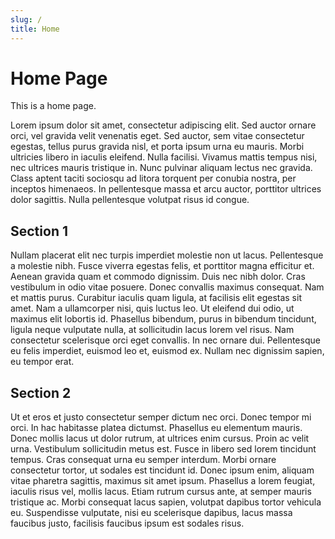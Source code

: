 ```yaml
---
slug: /
title: Home
---
```

# Home Page
This is a home page.

Lorem ipsum dolor sit amet, consectetur adipiscing elit. Sed auctor ornare orci, vel gravida velit venenatis eget. Sed auctor, sem vitae consectetur egestas, tellus purus gravida nisl, et porta ipsum urna eu mauris. Morbi ultricies libero in iaculis eleifend. Nulla facilisi. Vivamus mattis tempus nisi, nec ultrices mauris tristique in. Nunc pulvinar aliquam lectus nec gravida. Class aptent taciti sociosqu ad litora torquent per conubia nostra, per inceptos himenaeos. In pellentesque massa et arcu auctor, porttitor ultrices dolor sagittis. Nulla pellentesque volutpat risus id congue.

## Section 1
Nullam placerat elit nec turpis imperdiet molestie non ut lacus. Pellentesque a molestie nibh. Fusce viverra egestas felis, et porttitor magna efficitur et. Aenean gravida quam et commodo dignissim. Duis nec nibh dolor. Cras vestibulum in odio vitae posuere. Donec convallis maximus consequat. Nam et mattis purus. Curabitur iaculis quam ligula, at facilisis elit egestas sit amet. Nam a ullamcorper nisi, quis luctus leo. Ut eleifend dui odio, ut maximus elit lobortis id. Phasellus bibendum, purus in bibendum tincidunt, ligula neque vulputate nulla, at sollicitudin lacus lorem vel risus. Nam consectetur scelerisque orci eget convallis. In nec ornare dui. Pellentesque eu felis imperdiet, euismod leo et, euismod ex. Nullam nec dignissim sapien, eu tempor erat.

## Section 2
Ut et eros et justo consectetur semper dictum nec orci. Donec tempor mi orci. In hac habitasse platea dictumst. Phasellus eu elementum mauris. Donec mollis lacus ut dolor rutrum, at ultrices enim cursus. Proin ac velit urna. Vestibulum sollicitudin metus est. Fusce in libero sed lorem tincidunt tempus. Cras consequat urna eu semper interdum. Morbi ornare consectetur tortor, ut sodales est tincidunt id. Donec ipsum enim, aliquam vitae pharetra sagittis, maximus sit amet ipsum. Phasellus a lorem feugiat, iaculis risus vel, mollis lacus. Etiam rutrum cursus ante, at semper mauris tristique ac. Morbi consequat lacus sapien, volutpat dapibus tortor vehicula eu. Suspendisse vulputate, nisi eu scelerisque dapibus, lacus massa faucibus justo, facilisis faucibus ipsum est sodales risus.

